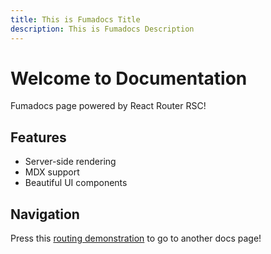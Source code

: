 ```yaml
---
title: This is Fumadocs Title
description: This is Fumadocs Description
---
```


# Welcome to Documentation

Fumadocs page powered by React Router RSC!

## Features

- Server-side rendering
- MDX support
- Beautiful UI components

## Navigation

Press this [routing demonstration](/docs/routing) to go to another docs page!